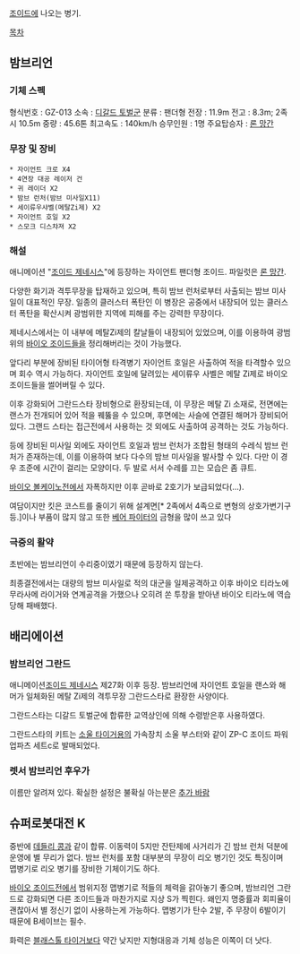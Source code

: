 [[조이드]]에 나오는 병기.

[[목차]]
== 밤브리언 ==
=== 기체 스펙 ===
형식번호 : GZ-013
소속 : [[디갈드 토벌군]]
분류 : 팬더형
전장 : 11.9m
전고 : 8.3m; 2족시 10.5m
중량 : 45.6톤
최고속도 : 140km/h
승무인원 : 1명
주요탑승자 : [[론 망간]]

=== 무장 및 장비 ===
 * 자이언트 크로 X4
 * 4연장 대공 레이저 건
 * 귀 레이더 X2
 * 밤브 런처(밤브 미사일X11)
 * 세이류우샤벨(메탈Zi제) X2
 * 자이언트 호일 X2
 * 스모크 디스챠져 X2

=== 해설 ===
애니메이션 "[[조이드 제네시스]]"에 등장하는 자이언트 팬더형 조이드. 파일럿은 [[론 망간]]. 

다양한 화기과 격투무장을 탑재하고 있으며, 특히 밤브 런처로부터 사출되는 밤브 미사일이 대표적인 무장. 일종의 클러스터 폭탄인 이 병장은 공중에서 내장되어 있는 클러스터 폭탄을 확산시켜 광범위한 지역에 피해를 주는 강력한 무장이다.

제네시스에서는 이 내부에 메탈Zi제의 칼날들이 내장되어 있었으며, 이를 이용하여 광범위의 [[바이오 조이드]]들을 정리해버리는 것이 가능했다. 

앞다리 부분에 장비된 타이어형 타격병기 자이언트 호일은 사출하여 적을 타격할수 있으며 회수 역시 가능하다. 자이언트 호일에 달려있는 세이류우 사벨은 메탈 Zi제로 바이오 조이드들을 썰어버릴 수 있다.

이후 강화되어 그란드스타 장비형으로 환장되는데, 이 무장은 메탈 Zi 소재로, 전면에는 랜스가 전개되어 있어 적을 꿰뚫을 수 있으며, 후면에는 사슬에 연결된 해머가 장비되어 있다. 그랜드 스타는 접근전에서 사용하는 것 외에도 사출하여 공격하는 것도 가능하다.

등에 장비된 미사일 외에도 자이언트 호일과 밤브 런처가 조합된 형태의 수레식 밤브 런처가 존재하는데, 이를 이용하여 보다 다수의 밤브 미사일을 발사할 수 있다. 다만 이 경우 조준에 시간이 걸리는 모양이다. 두 발로 서서 수레를 끄는 모습은 좀 큐트.

[[바이오 볼케이노]]전에서 자폭하지만 이후 곧바로 2호기가 보급되었다(…).

여담이지만 킷은 코스트를 줄이기 위해 설계면[* 2족에서 4족으로 변형의 상호가변기구등.]이나 부품이 많지 않고 또한 [[베어 파이터]]의 금형을 많이 쓰고 있다

=== 극중의 활약 ===
초반에는 밤브리언이 수리중이였기 때문에 등장하지 않는다. 

최종결전에서는 대량의 밤브 미사일로 적의 대군을 일제공격하고 이후 바이오 티라노에 무라사메 라이거와 연계공격을 가했으나 오히려 쏜 투창을 받아낸 바이오 티라노에 역습당해 패배했다.

== 배리에이션 ==
=== 밤브리언 그란드 ===
애니메이션[[조이드 제네시스]] 제27화 이후 등장. 밤브리언에 자이언트 호일을 랜스와 해머가 일체화된 메탈 Zi제의 격투무장 그란드스타로 환장한 사양이다.

그란드스타는 디갈드 토벌군에 합류한 교역상인에 의해 수령받은후 사용하였다.

그란드스타의 키트는 [[소울 타이거]]용의 가속장치 소울 부스터와 같이 ZP-C 조이드 파워업파츠 세트c로 발매되었다.

=== 렛서 밤브리언 후우가 ===
이름만 알려져 있다. 확실한 설정은 불확실 아는분은 [[추가 바람]]

== 슈퍼로봇대전 K ==
중반에 [[데들리 콩]]과 같이 합류. 이동력이 5지만 잔탄제에 사거리가 긴 밤브 런처 덕분에 운영에 별 무리가 없다. 밤브 런처를 포함 대부분의 무장이 리오 병기인 것도 특징이며 맵병기로 리오 병기를 장비한 기체이기도 하다.

[[바이오 조이드]]전에서 범위지정 맵병기로 적들의 체력을 갉아놓기 좋으며, 밤브리언 그란드로 강화되면 다른 조이드들과 마찬가지로 지상 S가 찍힌다. 왜인지 명중률과 회피율이 괜찮아서 별 정신기 없이 사용하는게 가능하다. 맵병기가 탄수 2발, 주 무장이 6발이기 때문에 B세이브는 필수. 

화력은 [[블래스톨 타이거]]보다 약간 낮지만 지형대응과 기체 성능은 이쪽이 더 낫다.

